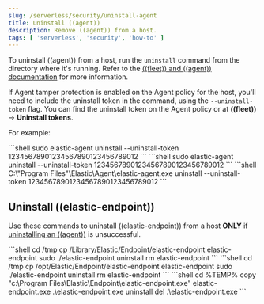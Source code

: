 ```yaml
---
slug: /serverless/security/uninstall-agent
title: Uninstall ((agent))
description: Remove ((agent)) from a host.
tags: [ 'serverless', 'security', 'how-to' ]
---
```


<div id="uninstall-agent"></div>

To uninstall ((agent)) from a host, run the `uninstall` command from the directory where it's running. Refer to the [((fleet)) and ((agent)) documentation](((fleet-guide))/uninstall-elastic-agent.html) for more information.

If <DocLink slug="/serverless/security/agent-tamper-protection">Agent tamper protection</DocLink> is enabled on the Agent policy for the host, you'll need to include the uninstall token in the command, using the `--uninstall-token` flag. You can <DocLink slug="/serverless/security/agent-tamper-protection" section="fleet-uninstall-tokens">find the uninstall token</DocLink> on the Agent policy or at **((fleet))** -> **Uninstall tokens**.

For example:

<DocTabs>
    <DocTab name="macOS">
        ```shell
        sudo elastic-agent uninstall --uninstall-token 12345678901234567890123456789012
        ```
    </DocTab>
    <DocTab name="Linux">
        ```shell
        sudo elastic-agent uninstall --uninstall-token 12345678901234567890123456789012
        ```
    </DocTab>
    <DocTab name="Windows">
        ```shell
        C:\"Program Files"\Elastic\Agent\elastic-agent.exe uninstall --uninstall-token 12345678901234567890123456789012
        ```
    </DocTab>
</DocTabs>

<div id="uninstall-endpoint"></div>

## Uninstall ((elastic-endpoint))

Use these commands to uninstall ((elastic-endpoint)) from a host **ONLY** if [uninstalling an ((agent))](((fleet-guide))/uninstall-elastic-agent.html) is unsuccessful.

<DocTabs>
    <DocTab name="macOS">
        ```shell
        cd /tmp
        cp /Library/Elastic/Endpoint/elastic-endpoint elastic-endpoint
        sudo ./elastic-endpoint uninstall
        rm elastic-endpoint
        ```
    </DocTab>
    <DocTab name="Linux">
        ```shell
        cd /tmp
        cp /opt/Elastic/Endpoint/elastic-endpoint elastic-endpoint
        sudo ./elastic-endpoint uninstall
        rm elastic-endpoint
        ```
    </DocTab>
    <DocTab name="Windows">
        ```shell
        cd %TEMP%
        copy "c:\Program Files\Elastic\Endpoint\elastic-endpoint.exe" elastic-endpoint.exe
        .\elastic-endpoint.exe uninstall
        del .\elastic-endpoint.exe
        ```
    </DocTab>
</DocTabs>

